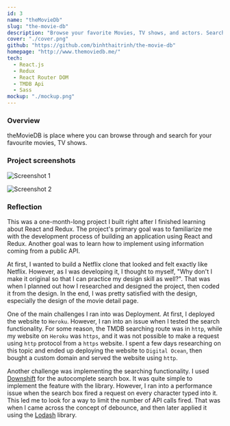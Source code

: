 ```yaml
---
id: 3
name: "theMovieDb"
slug: "the-movie-db"
description: "Browse your favorite Movies, TV shows, and actors. Search for specific movies, shows by names. Browse the latest and greatest films and to find information about its actors, crew, and reviews."
cover: "./cover.png"
github: "https://github.com/binhthaitrinh/the-movie-db"
homepage: "http://www.themoviedb.me/"
tech:
  - React.js
  - Redux
  - React Router DOM
  - TMDB Api
  - Sass
mockup: "./mockup.png"
---
```


### Overview

theMovieDB is place where you can browse through and search for your favourite movies, TV shows.

### Project screenshots

![Screenshot 1](/photo1.png)

![Screenshot 2](/photo2.png)

### Reflection

This was a one-month-long project I built right after I finished learning about React and Redux. The project's primary goal was to familiarize me with the development process of building an application using React and Redux. Another goal was to learn how to implement using information coming from a public API.

At first, I wanted to build a Netflix clone that looked and felt exactly like Netflix. However, as I was developing it, I thought to myself, "Why don't I make it original so that I can practice my design skill as well?". That was when I planned out how I researched and designed the project, then coded it from the design. In the end, I was pretty satisfied with the design, especially the design of the movie detail page.

One of the main challenges I ran into was Deployment. At first, I deployed the website to `Heroku`. However, I ran into an issue when I tested the search functionality. For some reason, the TMDB searching route was in `http`, while my website on `Heroku` was `https`, and it was not possible to make a request using `http` protocol from a `https` website. I spent a few days researching on this topic and ended up deploying the website to `Digital Ocean`, then bought a custom domain and served the website using `http`.

Another challenge was implementing the searching functionality. I used <a href="https://github.com/downshift-js/downshift">Downshift</a> for the autocomplete search box. It was quite simple to implement the feature with the library. However, I ran into a performance issue when the search box fired a request on every character typed into it. This led me to look for a way to limit the number of API calls fired. That was when I came across the concept of debounce, and then later applied it using the <a href="https://lodash.com/">Lodash</a> library.

